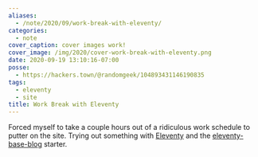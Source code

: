 ```yaml
---
aliases:
  - /note/2020/09/work-break-with-eleventy/
categories:
  - note
cover_caption: cover images work!
cover_image: /img/2020/cover-work-break-with-eleventy.png
date: 2020-09-19 13:10:16-07:00
posse:
  - https://hackers.town/@randomgeek/104893431146190835
tags:
  - eleventy
  - site
title: Work Break with Eleventy
---
```


[Eleventy]: https://11ty.dev
[eleventy-base-blog]: https://github.com/11ty/eleventy-base-blog

Forced myself to take a couple hours out of a ridiculous work schedule to putter on the site.
Trying out something with [Eleventy][] and the [eleventy-base-blog][] starter.
